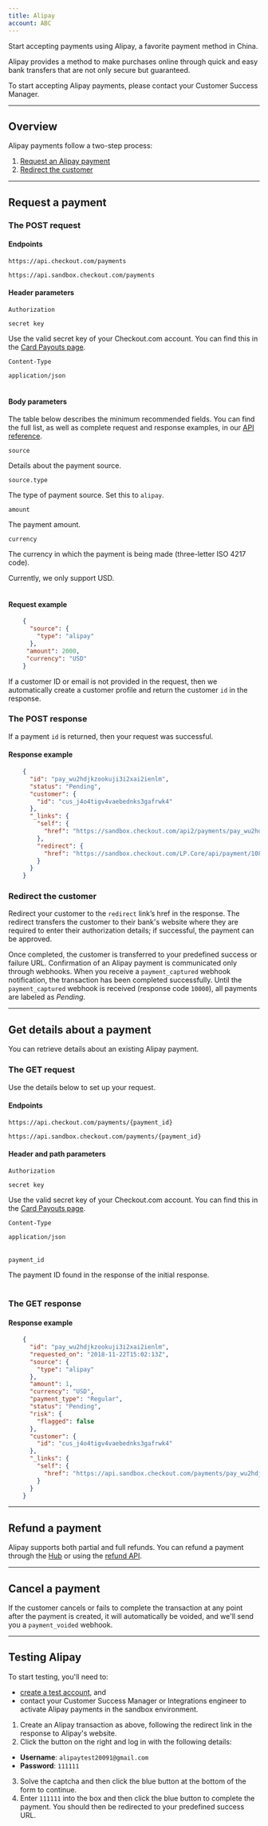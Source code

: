 ```yaml
---
title: Alipay
account: ABC
---
```


Start accepting payments using Alipay, a favorite payment method in China.

Alipay provides a method to make purchases online through quick and easy bank transfers that are not only secure but guaranteed.

<TipBox variant="info">

To start accepting Alipay payments, please contact your Customer Success Manager.

</TipBox>

---

## Overview

Alipay payments follow a two-step process:

1.  [Request an Alipay payment](#Alipay-requestapayment)
2.  [Redirect the customer](#Alipay-redirectthecustomer)

---

## Request a payment

### The POST request

#### Endpoints

<tabs>
<tab title="Live" active>
<LineCodeWrapper type="post">

`https://api.checkout.com/payments`

</LineCodeWrapper>
</tab>
<tab title="SandBox">
<LineCodeWrapper type="post">

`https://api.sandbox.checkout.com/payments`

</LineCodeWrapper>
</tab>
</tabs>

#### Header parameters

<Table>
<TableHead headers={['Header', 'Value']} />
<TableBody>
<TableRow>
<TableCell>

`Authorization`

<StatusTag type="required" />
</TableCell>
<TableCell>

`secret key`

<InfoBox>

Use the valid secret key of your Checkout.com account. You can find this in the [Card Payouts page](https://docs.checkout.com/preview/drafts/abc/card-payouts).

</InfoBox>
</TableCell>
</TableRow>
<TableRow>
<TableCell>

`Content-Type`

<StatusTag type="required" />
</TableCell>
<TableCell>

`application/json`

</TableCell>
</TableRow>

</TableBody>
</Table>

#### Body parameters

The table below describes the minimum recommended fields. You can find the full list, as well as complete request and response examples, in our [API reference](https://api-reference.checkout.com/#tag/Payments/paths/~1payments/post).

<Table>
<TableHead headers={['Field name', 'Description']} />
<TableBody>
<TableRow>
<TableCell>

`source`

<StatusTag type="required" />
<TypeTag type="object" />
</TableCell>
<TableCell>

Details about the payment source.

</TableCell>
</TableRow>
<TableRow>
<TableCell>

`source.type`

<StatusTag type="required" />
<TypeTag type="string" />
</TableCell>
<TableCell>

The type of payment source. Set this to `alipay`.

</TableCell>
</TableRow>
<TableRow>
<TableCell>

`amount`

<StatusTag type="optional" />
<TypeTag type="integer" />
</TableCell>
<TableCell>

The payment amount.

</TableCell>
</TableRow>
<TableRow>
<TableCell>

`currency`

<StatusTag type="required" />
<TypeTag type="string" />
</TableCell>
<TableCell>

The currency in which the payment is being made (three-letter ISO 4217 code).

Currently, we only support USD.

</TableCell>
</TableRow>

</TableBody>
</Table>

#### Request example

```json
    {
      "source": {
        "type": "alipay"
      },
     "amount": 2000,
     "currency": "USD"
    }
```

<TipBox variant="info">

If a customer ID or email is not provided in the request, then we automatically create a customer profile and return the customer `id` in the response.

</TipBox>

### The POST response

If a payment `id` is returned, then your request was successful.

#### Response example

```json
    {
      "id": "pay_wu2hdjkzookuji3i2xai2ienlm",
      "status": "Pending",
      "customer": {
        "id": "cus_j4o4tigv4vaebednks3gafrwk4"
      },
      "_links": {
        "self": {
          "href": "https://sandbox.checkout.com/api2/payments/pay_wu2hdjkzookuji3i2xai2ienlm"
        },
        "redirect": {
          "href": "https://sandbox.checkout.com/LP.Core/api/payment/108674"
        }
      }
    }
```

### Redirect the customer

Redirect your customer to the `redirect` link’s href in the response. The redirect transfers the customer to their bank's website where they are required to enter their authorization details; if successful, the payment can be approved.

Once completed, the customer is transferred to your predefined success or failure URL. Confirmation of an Alipay payment is communicated only through webhooks. When you receive a `payment_captured` webhook notification, the transaction has been completed successfully. Until the `payment_captured` webhook is received (response code `10000`), all payments are labeled as _Pending_.

---

## Get details about a payment

You can retrieve details about an existing Alipay payment.

### The GET request

Use the details below to set up your request.

#### Endpoints

<tabs>
<tab title="Live" active>
<LineCodeWrapper type="get">

`https://api.checkout.com/payments/{payment_id}`

</LineCodeWrapper>
</tab>
<tab title="SandBox">
<LineCodeWrapper type="get">

`https://api.sandbox.checkout.com/payments/{payment_id}`

</LineCodeWrapper>
</tab>
</tabs>

#### Header and path parameters

<Table>
<TableHead headers={['Header', 'Value']} />
<TableBody>
<TableRow>
<TableCell>

`Authorization`

<StatusTag type="required" />
</TableCell>
<TableCell>

`secret key`

<InfoBox>

Use the valid secret key of your Checkout.com account. You can find this in the [Card Payouts page](https://docs.checkout.com/preview/drafts/abc/card-payouts).

</InfoBox>
</TableCell>
</TableRow>
<TableRow>
<TableCell>

`Content-Type`

<StatusTag type="required" />
</TableCell>
<TableCell>

`application/json`

</TableCell>
</TableRow>

</TableBody>
</Table>

<Table>
<TableHead headers={['Path', 'Value']} />
<TableBody>
<TableRow>
<TableCell>

`payment_id`

<StatusTag type="required" />
</TableCell>
<TableCell>

The payment ID found in the response of the initial response.

</TableCell>
</TableRow>
</TableBody>
</Table>

### The GET response

#### Response example

```json
    {
      "id": "pay_wu2hdjkzookuji3i2xai2ienlm",
      "requested_on": "2018-11-22T15:02:13Z",
      "source": {
        "type": "alipay"
      },
      "amount": 1,
      "currency": "USD",
      "payment_type": "Regular",
      "status": "Pending",
      "risk": {
        "flagged": false
      },
      "customer": {
        "id": "cus_j4o4tigv4vaebednks3gafrwk4"
      },
      "_links": {
        "self": {
          "href": "https://api.sandbox.checkout.com/payments/pay_wu2hdjkzookuji3i2xai2ienlm"
        }
      }
    }
```

---

## Refund a payment

Alipay supports both partial and full refunds. You can refund a payment through the [Hub](https://hub.checkout.com/v2) or using the [refund API](/display/DOCS/Refund+a+payment).

---

## Cancel a payment

If the customer cancels or fails to complete the transaction at any point after the payment is created, it will automatically be voided, and we'll send you a `payment_voided` webhook.

---

## Testing Alipay

<TipBox variant="note">

To start testing, you'll need to:

*   [create a test account](https://www.checkout.com/get-test-account), and
*   contact your Customer Success Manager or Integrations engineer to activate Alipay payments in the sandbox environment.

</TipBox>

1.  Create an Alipay transaction as above, following the redirect link in the response to Alipay's website.
2.  Click the button on the right and log in with the following details:
*   **Username**: `alipaytest20091@gmail.com`
*   **Password**: `111111`
3.  Solve the captcha and then click the blue button at the bottom of the form to continue.
4.  Enter `111111` into the box and then click the blue button to complete the payment. You should then be redirected to your predefined success URL.
